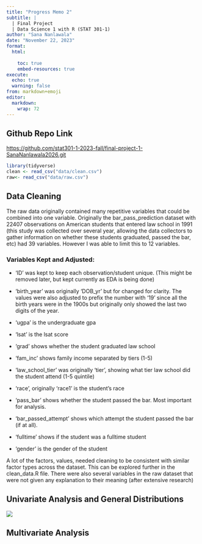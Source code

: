 ```yaml
---
title: "Progress Memo 2"
subtitle: |
  | Final Project 
  | Data Science 1 with R (STAT 301-1)
author: "Sana Nanlawala"
date: "November 22, 2023"
format:
  html:
    
    toc: true
    embed-resources: true
execute:
  echo: true
  warning: false
from: markdown+emoji 
editor: 
  markdown: 
    wrap: 72
---
```


## Github Repo Link

<https://github.com/stat301-1-2023-fall/final-project-1-SanaNanlawala2026.git>

```r
library(tidyverse)
clean <- read_csv("data/clean.csv")
raw<- read_csv("data/raw.csv")
```

## Data Cleaning

The raw data originally contained many repetitive variables that could
be combined into one variable. Originally the bar_pass_prediction
dataset with 22407 observations on American students that entered law
school in 1991 (this study was collected over several year, allowing the
data collectors to gather information on whether these students
graduated, passed the bar, etc) had 39 variables. However I was able to
limit this to 12 variables.

### Variables Kept and Adjusted:

-   'ID' was kept to keep each observation/student unique. (This might
    be removed later, but kept currently as EDA is being done)

-   'birth_year' was originally 'DOB_yr' but for changed for clarity.
    The values were also adjusted to prefix the number with '19' since
    all the birth years were in the 1900s but originally only showed the
    last two digits of the year.

-   'ugpa' is the undergraduate gpa

-   'lsat' is the lsat score

-   'grad' shows whether the student graduated law school

-   'fam_inc' shows family income separated by tiers (1-5)

-   'law_school_tier' was originally 'tier', showing what tier law
    school did the student attend (1-5 quintile)

-   'race', originally 'race1' is the student's race

-   'pass_bar' shows whether the student passed the bar. Most important
    for analysis.

-   'bar_passed_attempt' shows which attempt the student passed the bar
    (if at all).

-   'fulltime' shows if the student was a fulltime student

-   'gender' is the gender of the student

A lot of the factors, values, needed cleaning to be consistent with
similar factor types across the dataset. This can be explored further in
the clean_data.R file. There were also several variables in the raw
dataset that were not given any explanation to their meaning (after
extensive research)

## Univariate Analysis and General Distributions
![](plots/birth_year_distribution.png)


## Multivariate Analysis

